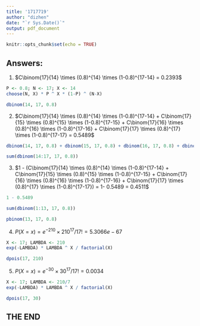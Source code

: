 ```yaml
---
title: '1717719'
author: "dizhen"
date: "`r Sys.Date()`"
output: pdf_document
---
```


```r
knitr::opts_chunk$set(echo = TRUE)
```


## Answers:

1.  $C\binom{17}{14} \times (0.8)^{14} \times (1-0.8)^{17-14} = 0.2393$

```r
P <- 0.8; N <- 17; X <- 14
choose(N, X) * P ^ X * (1-P) ^ (N-X)
```
```r
dbinom(14, 17, 0.8)
```


2.  $C\binom{17}{14} \times (0.8)^{14} \times (1-0.8)^{17-14} + C\binom{17}{15} \times (0.8)^{15} \times (1-0.8)^{17-15} + C\binom{17}{16} \times (0.8)^{16} \times (1-0.8)^{17-16} + C\binom{17}{17} \times (0.8)^{17} \times (1-0.8)^{17-17} = 0.5489$

```r
dbinom(14, 17, 0.8) + dbinom(15, 17, 0.8) + dbinom(16, 17, 0.8) + dbinom(17, 17, 0.8)
```

```r
sum(dbinom(14:17, 17, 0.8))
```


3. $1 - (C\binom{17}{14} \times (0.8)^{14} \times (1-0.8)^{17-14} + C\binom{17}{15} \times (0.8)^{15} \times (1-0.8)^{17-15} + C\binom{17}{16} \times (0.8)^{16} \times (1-0.8)^{17-16} + C\binom{17}{17} \times (0.8)^{17} \times (1-0.8)^{17-17}) = 1- 0.5489 = 0.4511$

```r
1 - 0.5489
```

```r
sum(dbinom(1:13, 17, 0.8))
```
```r
pbinom(13, 17, 0.8)
```

4. $P(X=x) = e^{-210} \times 210^{17} / 17! = 5.3066e-67$

```r
X <- 17; LAMBDA <- 210
exp(-LAMBDA) * LAMBDA ^ X / factorial(X)
```

```r
dpois(17, 210)
```


5. $P(X=x) = e^{-30} \times 30^{17} / 17! = 0.0034$

```r
X <- 17; LAMBDA <- 210/7
exp(-LAMBDA) * LAMBDA ^ X / factorial(X)
```

```r
dpois(17, 30)
```

## THE END